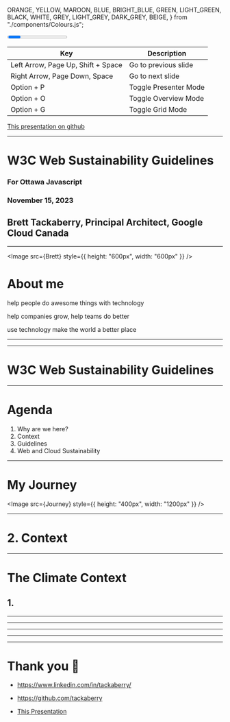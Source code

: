   ORANGE,
  YELLOW,
  MAROON,
  BLUE,
  BRIGHT_BLUE,
  GREEN,
  LIGHT_GREEN,
  BLACK,
  WHITE,
  GREY,
  LIGHT_GREY,
  DARK_GREY,
  BEIGE,
} from "./components/Colours.js";


<Footer>

<Progress />

</Footer>

<Layout color={DARK_GREY}>

| Key                                | Description           |
| ---------------------------------- | --------------------- |
| Left Arrow, Page Up, Shift + Space | Go to previous slide  |
| Right Arrow, Page Down, Space      | Go to next slide      |
| Option + P                         | Toggle Presenter Mode |
| Option + O                         | Toggle Overview Mode  |
| Option + G                         | Toggle Grid Mode      |

[This presentation on github](https://github.com/tackaberry/ottawajs-w3c-web-sustainability-guidelines)

</Layout>

---

<Layout color={DARK_GREY}>

# W3C Web Sustainability Guidelines 

### For Ottawa Javascript

### November 15, 2023

## Brett Tackaberry, Principal Architect, Google Cloud Canada

</Layout>

---

<Layout color={BLUE}>

<Split>

<Image src={Brett} style={{ height: "600px", width: "600px" }} />

# About me

help people do awesome things with technology

help companies grow, help teams do better

use technology make the world a better place

</Split>

</Layout>

---

<Layout color={LIGHT_GREY} light>



</Layout>

---

<Layout color={ORANGE}>

<div style={{width:"900px", fontColor:"white"}}>

# W3C Web Sustainability Guidelines 

</div>

</Layout>


---

<Layout color={LIGHT_GREY} light >

# Agenda

1. Why are we here?
2. Context
3. Guidelines
4. Web and Cloud Sustainability


</Layout>

---


<Layout color={WHITE} light >

# My Journey

<Image src={Journey} style={{ height: "400px", width: "1200px" }} />


</Layout>


---


<Layout color={LIGHT_GREEN} >

# 2. Context

</Layout>


---

<Layout color={LIGHT_GREEN} >

# The Climate Context

## 1. 


</Layout>

---

<Layout color={LIGHT_GREY} light >

</Layout>

---

<Layout color={LIGHT_GREEN} >

</Layout>


---

<Layout color={LIGHT_GREY} light >

</Layout>


---

<Layout color={LIGHT_GREY} light >

</Layout>

---

<Layout color="BLACK">

# Thank you 🙏

- https://www.linkedin.com/in/tackaberry/

- https://github.com/tackaberry

- [This Presentation](http://ottawajs-w3c-web-sustainability-guidelines.tackaberry.dev/)

</Layout>
